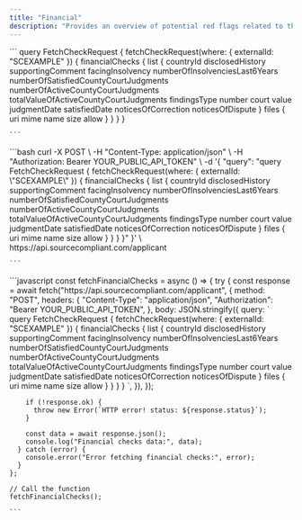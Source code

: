 ```yaml
---
title: "Financial"
description: "Provides an overview of potential red flags related to the applicant’s financial conduct, including potential bankruptcies, county court judgments, outstanding and settled debts."
---
```


<Tabs>
  <Tab title="GraphQL">
    ```
    query FetchCheckRequest {
        fetchCheckRequest(where: { externalId: "SCEXAMPLE" }) {
            financialChecks {
                list {
                    countryId
                    disclosedHistory
                    supportingComment
                    facingInsolvency
                    numberOfInsolvenciesLast6Years
                    numberOfSatisfiedCountyCourtJudgments
                    numberOfActiveCountyCourtJudgments
                    totalValueOfActiveCountyCourtJudgments
                    findingsType
                    number
                    court
                    value
                    judgmentDate
                    satisfiedDate
                    noticesOfCorrection
                    noticesOfDispute
                }
                files {
                    uri
                    mime
                    name
                    size
                    allow
                }
            }
        }
    }
    
    ```
  </Tab>
  <Tab title="cURL">
    ```bash
    curl -X POST \
         -H "Content-Type: application/json" \
         -H "Authorization: Bearer YOUR_PUBLIC_API_TOKEN" \
         -d '{
           "query": "query FetchCheckRequest {
              fetchCheckRequest(where: { externalId: \"SCEXAMPLE\" }) {
                financialChecks {
                  list {
                    countryId
                    disclosedHistory
                    supportingComment
                    facingInsolvency
                    numberOfInsolvenciesLast6Years
                    numberOfSatisfiedCountyCourtJudgments
                    numberOfActiveCountyCourtJudgments
                    totalValueOfActiveCountyCourtJudgments
                    findingsType
                    number
                    court
                    value
                    judgmentDate
                    satisfiedDate
                    noticesOfCorrection
                    noticesOfDispute
                  }
                  files {
                    uri
                    mime
                    name
                    size
                    allow
                  }
                }
              }
           }"
         }' \
         https://api.sourcecompliant.com/applicant
    
    ```
  </Tab>
  <Tab title="Javascript">
    ```javascript
    const fetchFinancialChecks = async () => {
      try {
        const response = await fetch("https://api.sourcecompliant.com/applicant", {
          method: "POST",
          headers: {
            "Content-Type": "application/json",
            "Authorization": "Bearer YOUR_PUBLIC_API_TOKEN",
          },
          body: JSON.stringify({
            query: `
              query FetchCheckRequest {
                fetchCheckRequest(where: { externalId: "SCEXAMPLE" }) {
                  financialChecks {
                    list {
                      countryId
                      disclosedHistory
                      supportingComment
                      facingInsolvency
                      numberOfInsolvenciesLast6Years
                      numberOfSatisfiedCountyCourtJudgments
                      numberOfActiveCountyCourtJudgments
                      totalValueOfActiveCountyCourtJudgments
                      findingsType
                      number
                      court
                      value
                      judgmentDate
                      satisfiedDate
                      noticesOfCorrection
                      noticesOfDispute
                    }
                    files {
                      uri
                      mime
                      name
                      size
                      allow
                    }
                  }
                }
              }
            `,
          }),
        });
    
        if (!response.ok) {
          throw new Error(`HTTP error! status: ${response.status}`);
        }
    
        const data = await response.json();
        console.log("Financial checks data:", data);
      } catch (error) {
        console.error("Error fetching financial checks:", error);
      }
    };
    
    // Call the function
    fetchFinancialChecks();
    
    ```
  </Tab>
</Tabs>